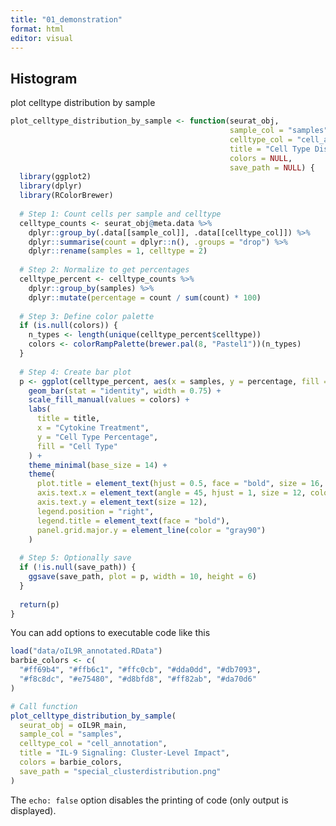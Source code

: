 ```yaml
---
title: "01_demonstration"
format: html
editor: visual
---
```


## Histogram

plot celltype distribution by sample

```r
plot_celltype_distribution_by_sample <- function(seurat_obj, 
                                                 sample_col = "samples", 
                                                 celltype_col = "cell_annotation", 
                                                 title = "Cell Type Distribution by Treatment", 
                                                 colors = NULL,
                                                 save_path = NULL) {
  library(ggplot2)
  library(dplyr)
  library(RColorBrewer)
  
  # Step 1: Count cells per sample and celltype
  celltype_counts <- seurat_obj@meta.data %>%
    dplyr::group_by(.data[[sample_col]], .data[[celltype_col]]) %>%
    dplyr::summarise(count = dplyr::n(), .groups = "drop") %>%
    dplyr::rename(samples = 1, celltype = 2)
  
  # Step 2: Normalize to get percentages
  celltype_percent <- celltype_counts %>%
    dplyr::group_by(samples) %>%
    dplyr::mutate(percentage = count / sum(count) * 100)
  
  # Step 3: Define color palette
  if (is.null(colors)) {
    n_types <- length(unique(celltype_percent$celltype))
    colors <- colorRampPalette(brewer.pal(8, "Pastel1"))(n_types)
  }
  
  # Step 4: Create bar plot
  p <- ggplot(celltype_percent, aes(x = samples, y = percentage, fill = celltype)) +
    geom_bar(stat = "identity", width = 0.75) +
    scale_fill_manual(values = colors) +
    labs(
      title = title,
      x = "Cytokine Treatment",
      y = "Cell Type Percentage",
      fill = "Cell Type"
    ) +
    theme_minimal(base_size = 14) +
    theme(
      plot.title = element_text(hjust = 0.5, face = "bold", size = 16, color = "#6a51a3"),
      axis.text.x = element_text(angle = 45, hjust = 1, size = 12, color = "#4d4d4d"),
      axis.text.y = element_text(size = 12),
      legend.position = "right",
      legend.title = element_text(face = "bold"),
      panel.grid.major.y = element_line(color = "gray90")
    )
  
  # Step 5: Optionally save
  if (!is.null(save_path)) {
    ggsave(save_path, plot = p, width = 10, height = 6)
  }
  
  return(p)
}
```

You can add options to executable code like this

```r
load("data/oIL9R_annotated.RData")
barbie_colors <- c(
  "#ff69b4", "#ffb6c1", "#ffc0cb", "#dda0dd", "#db7093",
  "#f8c8dc", "#e75480", "#d8bfd8", "#ff82ab", "#da70d6"
)

# Call function
plot_celltype_distribution_by_sample(
  seurat_obj = oIL9R_main,
  sample_col = "samples",
  celltype_col = "cell_annotation",
  title = "IL-9 Signaling: Cluster-Level Impact",
  colors = barbie_colors,
  save_path = "special_clusterdistribution.png"
)
```

The `echo: false` option disables the printing of code (only output is displayed).
